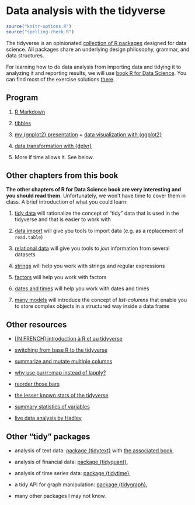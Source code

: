 # Data analysis with the tidyverse {#tidyverse}

```r
source("knitr-options.R")
source("spelling-check.R")
```

The tidyverse is an opinionated [collection of R packages](https://www.tidyverse.org/packages/) designed for data science. All packages share an underlying design philosophy, grammar, and data structures. 

For learning how to do data analysis from importing data and tidying it to analyzing it and reporting results, we will use [book R for Data Science](http://r4ds.had.co.nz/). You can find most of the exercise solutions [there](https://jrnold.github.io/r4ds-exercise-solutions/).

## Program 

1. [R Markdown](http://r4ds.had.co.nz/r-markdown.html)

1. [tibbles](https://r4ds.had.co.nz/tibbles.html)

1. [my {ggplot2} presentation](https://privefl.github.io/R-presentation/ggplot2.html) + [data visualization with {ggplot2}](http://r4ds.had.co.nz/data-visualisation.html)

1. [data transformation with {dplyr}](http://r4ds.had.co.nz/transform.html) 

1. More if time allows it. See below.

## Other chapters from this book

**The other chapters of R for Data Science book are very interesting and you should read them.**
Unfortunately, we won't have time to cover them in class. A brief introduction of what you could learn:

1. [tidy data](http://r4ds.had.co.nz/tidy-data.html) will rationalize the concept of "tidy" data that is used in the tidyverse and that is easier to work with

1. [data import](http://r4ds.had.co.nz/data-import.html) will give you tools to import data (e.g. as a replacement of `read.table`)

1. [relational data](http://r4ds.had.co.nz/relational-data.html) will give you tools to *join* information from several datasets

1. [strings](http://r4ds.had.co.nz/strings.html) will help you work with strings and regular expressions

1. [factors](http://r4ds.had.co.nz/factors.html) will help you work with factors

1. [dates and times](http://r4ds.had.co.nz/dates-and-times.html) will help you work with dates and times

1. [many models](http://r4ds.had.co.nz/many-models.html) will introduce the concept of *list-columns* that enable you to store complex objects in a structured way inside a data frame

## Other resources

- [[IN FRENCH] introduction à R et au tidyverse](https://juba.github.io/tidyverse/index.html)

- [switching from base R to the tidyverse](http://www.significantdigits.org/2017/10/switching-from-base-r-to-tidyverse/)

- [summarize and mutate multiple columns](http://dplyr.tidyverse.org/reference/summarise_all.html)

- [why use purrr::map instead of lapply?](https://stackoverflow.com/q/45101045/6103040)

- [reorder those bars](https://github.com/jtr13/codehelp/blob/master/R/reorder.md)

- [the lesser known stars of the tidyverse](https://www.rstudio.com/resources/videos/the-lesser-known-stars-of-the-tidyverse/)

- [summary statistics of variables](https://github.com/ropenscilabs/skimr)

- [live data analysis by Hadley](https://youtu.be/go5Au01Jrvs)


## Other "tidy" packages

- analysis of text data: [package {tidytext}](https://github.com/juliasilge/tidytext) with [the associated book](https://www.tidytextmining.com/),

- analysis of financial data: [package {tidyquant}](https://business-science.github.io/tidyquant/index.html),

- analysis of time series data: [package {tidytime}](https://github.com/jayhesselberth/tidytime),

- a tidy API for graph manipulation: [package {tidygraph}](https://github.com/thomasp85/tidygraph),

- many other packages I may not know.


